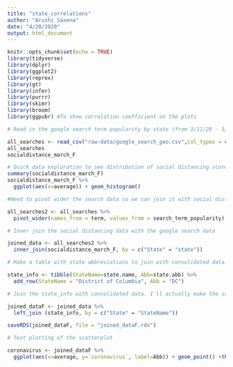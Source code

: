 ```yaml
---
title: "state_correlations"
author: "Arushi Saxena"
date: "4/20/2020"
output: html_document
---
```


```r
knitr::opts_chunk$set(echo = TRUE)
library(tidyverse)
library(dplyr)
library(ggplot2)
library(reprex)
library(gt)
library(infer)
library(purrr)
library(skimr)
library(broom)
library(ggpubr) #To show correlation coefficient on the plots 
```

```r
# Read in the google search term popularity by state (from 3/11/20 - 3/29/20)

all_searches <- read_csv("raw-data/google_search_geo.csv",col_types = cols())
all_searches
socialdistance_march_F

# Quick data exploration to see distribution of social distancing scores by state
summary(socialdistance_march_F)
socialdistance_march_F %>%
  ggplot(aes(x=average)) + geom_histogram()

#Need to pivot wider the search data so we can join it with social distancing data and do a scatterplot by state 

all_searches2 <- all_searches %>%
  pivot_wider(names_from = term, values_from = search_term_popularity)

# Inner join the social distancing data with the google search data

joined_data <- all_searches2 %>%
  inner_join(socialdistance_march_F, by = c("State" = "state"))

# Make a table with state abbreviations to join with consolidated data. Will plot the state names on my scatterplot

state_info <- tibble(StateName=state.name, Abb=state.abb) %>%
  add_row(StateName = "District of Columbia", Abb = "DC")

# Join the state_info with consolidated data. I'll actually make the scatterplots in my app.R page

joined_dataF <- joined_data %>%
  left_join (state_info, by = c("State" = "StateName"))

saveRDS(joined_dataF, file = "joined_dataF.rds")

# Test plotting of the scatterplot

coronavirus <- joined_dataF %>%
  ggplot(aes(x=average, y=`coronavirus`, label=Abb)) + geom_point() +theme_classic() + theme(axis.text.x = element_text(angle = 45)) + labs(x="Social Distancing Score", y="Search Term Popularity: 'Coronavirus'") + scale_x_reverse() + geom_smooth(method = "glm", se = FALSE, color = "black") + stat_cor(method="pearson", label.x = 5, label.y = 110) + geom_text(check_overlap = FALSE, nudge_x = 0.05, nudge_y = 1, size = 3)

```

